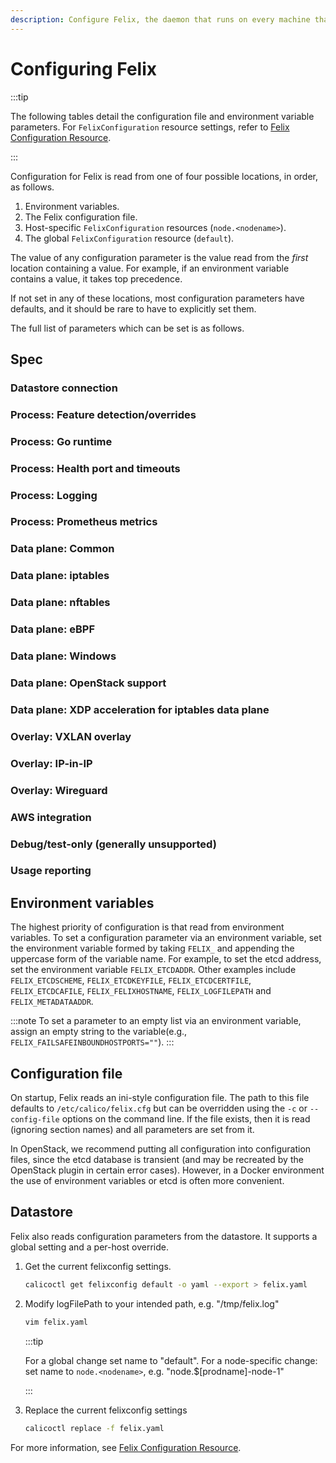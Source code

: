 ```yaml
---
description: Configure Felix, the daemon that runs on every machine that provides endpoints.
---
```


# Configuring Felix


:::tip

The following tables detail the configuration file and
environment variable parameters. For `FelixConfiguration` resource settings,
refer to [Felix Configuration Resource](../resources/felixconfig.mdx).

:::

Configuration for Felix is read from one of four possible locations, in order, as follows.

1.  Environment variables.
2.  The Felix configuration file.
3.  Host-specific `FelixConfiguration` resources (`node.<nodename>`).
4.  The global `FelixConfiguration` resource (`default`).

The value of any configuration parameter is the value read from the
_first_ location containing a value. For example, if an environment variable
contains a value, it takes top precedence.

If not set in any of these locations, most configuration parameters have
defaults, and it should be rare to have to explicitly set them.

The full list of parameters which can be set is as follows.

## Spec

### Datastore connection

<FelixConfig configType='configenv' name="Datastore connection" />

### Process: Feature detection/overrides

<FelixConfig configType='configenv' name="Process: Feature detection/overrides" />

### Process: Go runtime

<FelixConfig configType='configenv' name="Process: Go runtime" />

### Process: Health port and timeouts

<FelixConfig configType='configenv' name="Process: Health port and timeouts" />

### Process: Logging

<FelixConfig configType='configenv' name="Process: Logging" />

### Process: Prometheus metrics

<FelixConfig configType='configenv' name="Process: Prometheus metrics" />

### Data plane: Common

<FelixConfig configType='configenv' name="Dataplane: Common" />

### Data plane: iptables

<FelixConfig configType='configenv' name="Dataplane: iptables" />

### Data plane: nftables

<FelixConfig configType='configenv' name="Dataplane: nftables" />

### Data plane: eBPF

<FelixConfig configType='configenv' name="Dataplane: eBPF" />

### Data plane: Windows

<FelixConfig configType='configenv' name="Dataplane: Windows" />

### Data plane: OpenStack support

<FelixConfig configType='configenv' name="Dataplane: OpenStack support" />

### Data plane: XDP acceleration for iptables data plane

<FelixConfig configType='configenv' name="Dataplane: XDP acceleration for iptables dataplane" />

### Overlay: VXLAN overlay

<FelixConfig configType='configenv' name="Overlay: VXLAN overlay" />

### Overlay: IP-in-IP

<FelixConfig configType='configenv' name="Overlay: IP-in-IP" />

### Overlay: Wireguard

<FelixConfig configType='configenv' name="Overlay: Wireguard" />

### AWS integration

<FelixConfig configType='configenv' name="AWS integration" />

### Debug/test-only (generally unsupported)

<FelixConfig configType='configenv' name="Debug/test-only (generally unsupported)" />

### Usage reporting

<FelixConfig configType='configenv' name="Usage reporting" />

## Environment variables

The highest priority of configuration is that read from environment
variables. To set a configuration parameter via an environment variable,
set the environment variable formed by taking `FELIX_` and appending the
uppercase form of the variable name. For example, to set the etcd
address, set the environment variable `FELIX_ETCDADDR`. Other examples
include `FELIX_ETCDSCHEME`, `FELIX_ETCDKEYFILE`, `FELIX_ETCDCERTFILE`,
`FELIX_ETCDCAFILE`, `FELIX_FELIXHOSTNAME`, `FELIX_LOGFILEPATH` and
`FELIX_METADATAADDR`.

:::note
To set a parameter to an empty list via an environment variable, assign an empty string to the variable(e.g., `FELIX_FAILSAFEINBOUNDHOSTPORTS=""`).
:::


## Configuration file

On startup, Felix reads an ini-style configuration file. The path to
this file defaults to `/etc/calico/felix.cfg` but can be overridden
using the `-c` or `--config-file` options on the command line. If the
file exists, then it is read (ignoring section names) and all parameters
are set from it.

In OpenStack, we recommend putting all configuration into configuration
files, since the etcd database is transient (and may be recreated by the
OpenStack plugin in certain error cases). However, in a Docker
environment the use of environment variables or etcd is often more
convenient.

## Datastore

Felix also reads configuration parameters from the datastore. It supports
a global setting and a per-host override.

1. Get the current felixconfig settings.

   ```bash
   calicoctl get felixconfig default -o yaml --export > felix.yaml
   ```

1. Modify logFilePath to your intended path, e.g. "/tmp/felix.log"

   ```bash
   vim felix.yaml
   ```

   :::tip

   For a global change set name to "default".
   For a node-specific change: set name to `node.<nodename>`, e.g. "node.$[prodname]-node-1"

   :::

1. Replace the current felixconfig settings

   ```bash
   calicoctl replace -f felix.yaml
   ```

For more information, see [Felix Configuration Resource](../resources/felixconfig.mdx).



